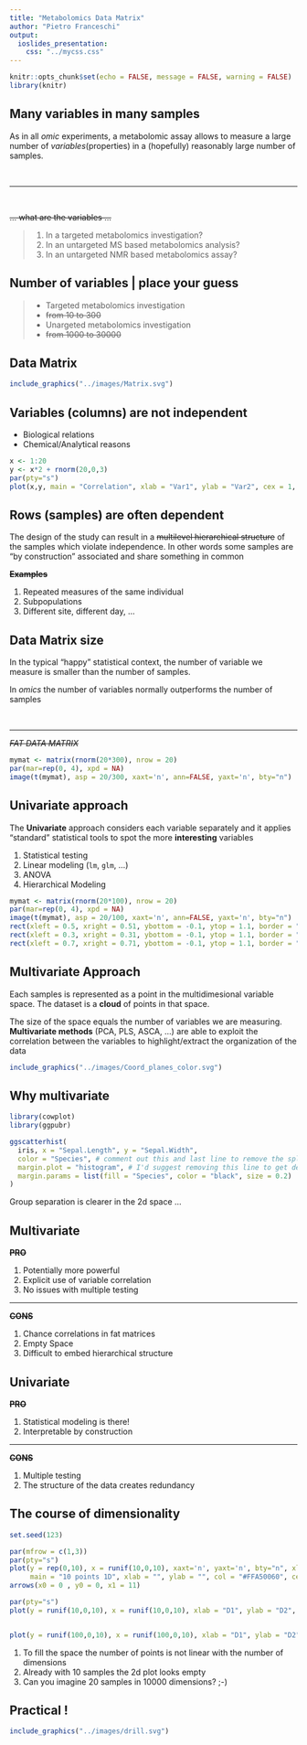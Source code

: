 ```yaml
---
title: "Metabolomics Data Matrix"
author: "Pietro Franceschi"
output: 
  ioslides_presentation:
    css: "../mycss.css"
---
```


```r
knitr::opts_chunk$set(echo = FALSE, message = FALSE, warning = FALSE)
library(knitr)
```



## Many variables in many samples

As in all _omic_ experiments, a metabolomic assay allows to measure a large number of _variables_(properties) in a (hopefully) reasonably large number of samples.

<br>
<hr>
<br>

~~... what are the variables ...~~

> 1. In a targeted metabolomics investigation?
> 2. In an untargeted MS based metabolomics analysis? 
> 3. In an untargeted NMR based metabolomics assay?

	
## Number of variables | place your guess {.build}

> * Targeted metabolomics investigation
> * ~~from 10 to 300~~
> * Unargeted metabolomics investigation
> * ~~from 1000 to 30000~~ 


## Data Matrix

```r
include_graphics("../images/Matrix.svg")
```

## Variables (columns) are not independent

* Biological relations
* Chemical/Analytical reasons

```r
x <- 1:20
y <- x*2 + rnorm(20,0,3)
par(pty="s")
plot(x,y, main = "Correlation", xlab = "Var1", ylab = "Var2", cex = 1, col = "coral", pch = 19)
```

## Rows (samples) are often dependent

The design of the study can result in a ~~multilevel hierarchical structure~~  of the samples which violate independence. In other words some samples are "by construction" associated and share something in common

~~**Examples**~~

1. Repeated measures of the same individual
2. Subpopulations
3. Different site, different day, ...

## Data Matrix size

In the typical "happy" statistical context, the number of variable we measure is smaller than the number of samples. 

In _omics_ the number of variables normally outperforms the number of samples

<br>
<hr>

~~*FAT DATA MATRIX*~~



```r
mymat <- matrix(rnorm(20*300), nrow = 20)
par(mar=rep(0, 4), xpd = NA) 
image(t(mymat), asp = 20/300, xaxt='n', ann=FALSE, yaxt='n', bty="n")
```

## Univariate approach

The **Univariate** approach considers each variable separately and it applies "standard" statistical tools to spot the more **interesting** variables

1. Statistical testing 
2. Linear modeling (`lm`, `glm`, ...)
3. ANOVA
4. Hierarchical Modeling

```r
mymat <- matrix(rnorm(20*100), nrow = 20)
par(mar=rep(0, 4), xpd = NA) 
image(t(mymat), asp = 20/100, xaxt='n', ann=FALSE, yaxt='n', bty="n")
rect(xleft = 0.5, xright = 0.51, ybottom = -0.1, ytop = 1.1, border = "steelblue", lwd = 2)
rect(xleft = 0.3, xright = 0.31, ybottom = -0.1, ytop = 1.1, border = "steelblue", lwd = 2)
rect(xleft = 0.7, xright = 0.71, ybottom = -0.1, ytop = 1.1, border = "steelblue", lwd = 2)
```

## Multivariate Approach

Each samples is represented as a point in the multidimesional variable space. The dataset is a **cloud** of points in that space.

The size of the space equals the number of variables we are measuring. **Multivariate methods** (PCA, PLS, ASCA, ...) are able to exploit the correlation between the variables to highlight/extract the organization of the data

```r
include_graphics("../images/Coord_planes_color.svg")
```

## Why multivariate

```r
library(cowplot)
library(ggpubr)

ggscatterhist(
  iris, x = "Sepal.Length", y = "Sepal.Width",
  color = "Species", # comment out this and last line to remove the split by species
  margin.plot = "histogram", # I'd suggest removing this line to get density plots
  margin.params = list(fill = "Species", color = "black", size = 0.2)
) 

```

Group separation is clearer in the 2d space ...

## Multivariate


~~**PRO**~~

1. Potentially more powerful
2. Explicit use of variable correlation
3. No issues with multiple testing

<hr>

~~**CONS**~~


1. Chance correlations in fat matrices
2. Empty Space
3. Difficult to embed hierarchical structure

## Univariate


~~**PRO**~~


1. Statistical modeling is there!
2. Interpretable by construction

<hr>

~~**CONS**~~


1. Multiple testing
2. The structure of the data creates redundancy


## The course of dimensionality

```r
set.seed(123)

par(mfrow = c(1,3))
par(pty="s")
plot(y = rep(0,10), x = runif(10,0,10), xaxt='n', yaxt='n', bty="n", xlim = c(-1,11), 
     main = "10 points 1D", xlab = "", ylab = "", col = "#FFA50060", cex = 2, pch  =19)
arrows(x0 = 0 , y0 = 0, x1 = 11)

par(pty="s")
plot(y = runif(10,0,10), x = runif(10,0,10), xlab = "D1", ylab = "D2", main = "10 points 2D", col = "#FFA50060", cex = 2, pch =19)


plot(y = runif(100,0,10), x = runif(100,0,10), xlab = "D1", ylab = "D2", main = "100 points 2D", col = "#FFA50060", cex = 2, pch  =19)

```

1. To fill the space the number of points is not linear with the number of dimensions
2. Already with 10 samples the 2d plot looks empty
3. Can you imagine 20 samples in 10000 dimensions? ;-)

 
## Practical !

```r
include_graphics("../images/drill.svg")
```





